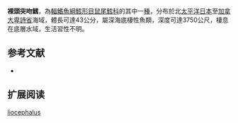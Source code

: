 {{Speciesbox
| name = 裸頭突吻鱈
| status = NE
| status_system = iucn3.1
| trend = unknow
| genus = Coryphaenoides
| species = liocephalus
| authority = [[Günther|Günther]], 1877
| synonyms = *''Macrurus liocephalus'',Günther, 1887
}}
'''裸頭突吻鱈'''，為[[輻鰭魚綱|輻鰭魚綱]][[鱈形目|鱈形目]][[鼠尾鱈科|鼠尾鱈科]]的其中一[[種|種]]，分布於北[[太平洋|太平洋]][[日本|日本]]至[[加拿大|加拿大]][[卑詩省|卑詩省]]海域，體長可達43公分，屬深海底棲性魚類，深度可達3750公尺，棲息在底層水域，生活習性不明。

==参考文献==
*{{FishBase_species|genus=Coryphaenoides|species=liocephalus|year=2015|month=12}}

== 扩展阅读 ==
{{refbegin}}
{{wikispecies-inline|Coryphaenoides liocephalus|裸頭突吻鱈}}
{{refend}}
{{Taxonbar|from=Q2483885}}

[[Category:突吻鱈屬|liocephalus]]


{{鱈形目小作品}}